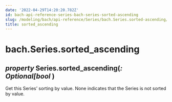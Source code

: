 ```yaml
---
date: '2022-04-29T14:20:20.782Z'
id: bach-api-reference-series-bach-series-sorted-ascending
slug: /modeling/bach/api-reference/Series/bach.Series.sorted-ascending/
title: sorted_ascending
---
```


# bach.Series.sorted_ascending

<div>
<h2 class="signature-class"><span class="type-annotation"><em>property</em></span> <span class="additional-name">Series.</span><span class="name">sorted_ascending(</span><span class="type-annotation"><em>: Optional[bool</em></span> )</h2>


<div class="content">

Get this Series’ sorting by value. None indicates that the Series is not sorted by value.


</div>

</div>
